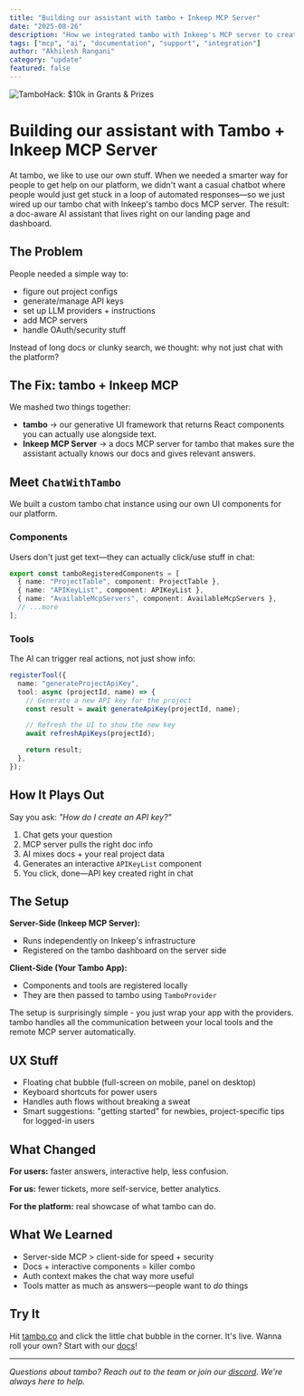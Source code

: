 ```yaml
---
title: "Building our assistant with tambo + Inkeep MCP Server"
date: "2025-08-26"
description: "How we integrated tambo with Inkeep's MCP server to create an intelligent, documentation-aware assistant that provides interactive support directly on our platform."
tags: ["mcp", "ai", "documentation", "support", "integration"]
author: "Akhilesh Rangani"
category: "update"
featured: false
---
```


<BlogPost title="Building our assistant with tambo + Inkeep MCP Server">

![TamboHack: $10k in Grants & Prizes](/assets/blog/tambo.gif)

# Building our assistant with Tambo + Inkeep MCP Server

At tambo, we like to use our own stuff. When we needed a smarter way for people to get help on our platform, we didn't want a casual chatbot where people would just get stuck in a loop of automated responses—so we just wired up our tambo chat with Inkeep's tambo docs MCP server. The result: a doc-aware AI assistant that lives right on our landing page and dashboard.

## The Problem

People needed a simple way to:

- figure out project configs
- generate/manage API keys
- set up LLM providers + instructions
- add MCP servers
- handle OAuth/security stuff

Instead of long docs or clunky search, we thought: why not just chat with the platform?

## The Fix: tambo + Inkeep MCP

We mashed two things together:

- **tambo** → our generative UI framework that returns React components you can actually use alongside text.
- **Inkeep MCP Server** → a docs MCP server for tambo that makes sure the assistant actually knows our docs and gives relevant answers.

## Meet `ChatWithTambo`

We built a custom tambo chat instance using our own UI components for our platform.

### Components

Users don't just get text—they can actually click/use stuff in chat:

```typescript
export const tamboRegisteredComponents = [
  { name: "ProjectTable", component: ProjectTable },
  { name: "APIKeyList", component: APIKeyList },
  { name: "AvailableMcpServers", component: AvailableMcpServers },
  // ...more
];
```

### Tools

The AI can trigger real actions, not just show info:

```typescript
registerTool({
  name: "generateProjectApiKey",
  tool: async (projectId, name) => {
    // Generate a new API key for the project
    const result = await generateApiKey(projectId, name);

    // Refresh the UI to show the new key
    await refreshApiKeys(projectId);

    return result;
  },
});
```

## How It Plays Out

Say you ask: _"How do I create an API key?"_

1. Chat gets your question
2. MCP server pulls the right doc info
3. AI mixes docs + your real project data
4. Generates an interactive `APIKeyList` component
5. You click, done—API key created right in chat

## The Setup

**Server-Side (Inkeep MCP Server):**

- Runs independently on Inkeep's infrastructure
- Registered on the tambo dashboard on the server side

**Client-Side (Your Tambo App):**

- Components and tools are registered locally
- They are then passed to tambo using `TamboProvider`

The setup is surprisingly simple - you just wrap your app with the providers. tambo handles all the communication between your local tools and the remote MCP server automatically.

## UX Stuff

- Floating chat bubble (full-screen on mobile, panel on desktop)
- Keyboard shortcuts for power users
- Handles auth flows without breaking a sweat
- Smart suggestions: "getting started" for newbies, project-specific tips for logged-in users

## What Changed

**For users:** faster answers, interactive help, less confusion.

**For us:** fewer tickets, more self-service, better analytics.

**For the platform:** real showcase of what tambo can do.

## What We Learned

- Server-side MCP > client-side for speed + security
- Docs + interactive components = killer combo
- Auth context makes the chat way more useful
- Tools matter as much as answers—people want to _do_ things

## Try It

Hit [tambo.co](https://tambo.co) and click the little chat bubble in the corner. It's live.
Wanna roll your own? Start with our [docs](https://docs.tambo.co)!

---

_Questions about tambo? Reach out to the team or join our [discord](https://tambo.co/discord). We're always here to help._

</BlogPost>
